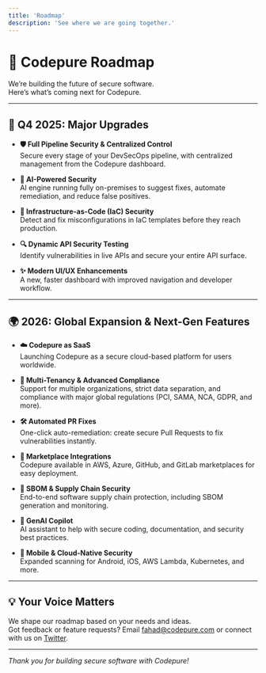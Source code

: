 ```yaml
---
title: 'Roadmap'
description: 'See where we are going together.'
---
```


# 🚀 Codepure Roadmap

We’re building the future of secure software.  
Here’s what’s coming next for Codepure.

---

## 📅 Q4 2025: Major Upgrades

- **🛡️ Full Pipeline Security & Centralized Control**  
  Secure every stage of your DevSecOps pipeline, with centralized management from the Codepure dashboard.

- **🤖 AI-Powered Security**  
  AI engine running fully on-premises to suggest fixes, automate remediation, and reduce false positives.

- **📝 Infrastructure-as-Code (IaC) Security**  
  Detect and fix misconfigurations in IaC templates before they reach production.

- **🔍 Dynamic API Security Testing**  
  Identify vulnerabilities in live APIs and secure your entire API surface.

- **✨ Modern UI/UX Enhancements**  
  A new, faster dashboard with improved navigation and developer workflow.

---

## 🌍 2026: Global Expansion & Next-Gen Features

- **☁️ Codepure as SaaS**  
  Launching Codepure as a secure cloud-based platform for users worldwide.

- **🏢 Multi-Tenancy & Advanced Compliance**  
  Support for multiple organizations, strict data separation, and compliance with major global regulations (PCI, SAMA, NCA, GDPR, and more).

- **🛠️ Automated PR Fixes**  
  One-click auto-remediation: create secure Pull Requests to fix vulnerabilities instantly.

- **🛒 Marketplace Integrations**  
  Codepure available in AWS, Azure, GitHub, and GitLab marketplaces for easy deployment.

- **🔗 SBOM & Supply Chain Security**  
  End-to-end software supply chain protection, including SBOM generation and monitoring.

- **🤝 GenAI Copilot**  
  AI assistant to help with secure coding, documentation, and security best practices.

- **📱 Mobile & Cloud-Native Security**  
  Expanded scanning for Android, iOS, AWS Lambda, Kubernetes, and more.

---

## 💡 Your Voice Matters

We shape our roadmap based on your needs and ideas.  
Got feedback or feature requests? Email [fahad@codepure.com](mailto:fahad@codepure.com) or connect with us on [Twitter](https://twitter.com/codepurehq).

---

_Thank you for building secure software with Codepure!_
